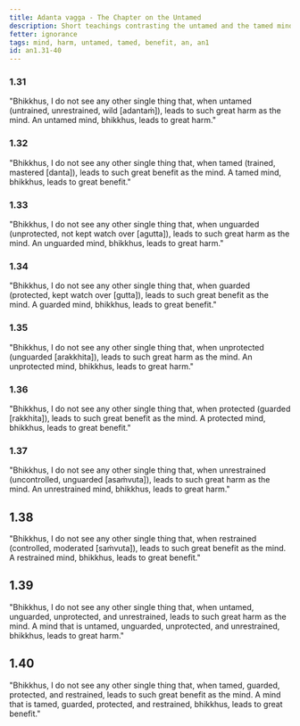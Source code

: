 ```yaml
---
title: Adanta vagga - The Chapter on the Untamed
description: Short teachings contrasting the untamed and the tamed mind.
fetter: ignorance
tags: mind, harm, untamed, tamed, benefit, an, an1
id: an1.31-40
---
```


### 1.31

"Bhikkhus, I do not see any other single thing that, when untamed (untrained, unrestrained, wild [adantaṁ]), leads to such great harm as the mind. An untamed mind, bhikkhus, leads to great harm."

### 1.32

"Bhikkhus, I do not see any other single thing that, when tamed (trained, mastered [danta]), leads to such great benefit as the mind. A tamed mind, bhikkhus, leads to great benefit."

### 1.33

"Bhikkhus, I do not see any other single thing that, when unguarded (unprotected, not kept watch over [agutta]), leads to such great harm as the mind. An unguarded mind, bhikkhus, leads to great harm."

### 1.34

"Bhikkhus, I do not see any other single thing that, when guarded (protected, kept watch over [gutta]), leads to such great benefit as the mind. A guarded mind, bhikkhus, leads to great benefit."

### 1.35

"Bhikkhus, I do not see any other single thing that, when unprotected (unguarded [arakkhita]), leads to such great harm as the mind. An unprotected mind, bhikkhus, leads to great harm."

### 1.36

"Bhikkhus, I do not see any other single thing that, when protected (guarded [rakkhita]), leads to such great benefit as the mind. A protected mind, bhikkhus, leads to great benefit."

### 1.37

"Bhikkhus, I do not see any other single thing that, when unrestrained (uncontrolled, unguarded [asaṁvuta]), leads to such great harm as the mind. An unrestrained mind, bhikkhus, leads to great harm."

## 1.38

"Bhikkhus, I do not see any other single thing that, when restrained (controlled, moderated [saṁvuta]), leads to such great benefit as the mind. A restrained mind, bhikkhus, leads to great benefit."

## 1.39

"Bhikkhus, I do not see any other single thing that, when untamed, unguarded, unprotected, and unrestrained, leads to such great harm as the mind. A mind that is untamed, unguarded, unprotected, and unrestrained, bhikkhus, leads to great harm."

## 1.40

"Bhikkhus, I do not see any other single thing that, when tamed, guarded, protected, and restrained, leads to such great benefit as the mind. A mind that is tamed, guarded, protected, and restrained, bhikkhus, leads to great benefit."
